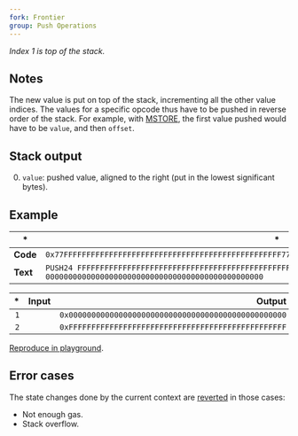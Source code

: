 ```yaml
---
fork: Frontier
group: Push Operations
---
```


_Index 1 is top of the stack._

## Notes

The new value is put on top of the stack, incrementing all the other value indices. The values for a specific opcode thus have to be pushed in reverse order of the stack. For example, with [MSTORE](/#52), the first value pushed would have to be `value`, and then `offset`.

## Stack output

0. `value`: pushed value, aligned to the right (put in the lowest significant bytes).

## Example

| \*       | \*                                                                                                                |
| -------- | ----------------------------------------------------------------------------------------------------------------- |
| **Code** | `0x77FFFFFFFFFFFFFFFFFFFFFFFFFFFFFFFFFFFFFFFFFFFFFFFF77000000000000000000000000000000000000000000000000`          |
| **Text** | `PUSH24 FFFFFFFFFFFFFFFFFFFFFFFFFFFFFFFFFFFFFFFFFFFFFFFF PUSH24 000000000000000000000000000000000000000000000000` |

|  \* | Input |                                               Output |
| --: | ----: | ---------------------------------------------------: |
| `1` |       | `0x000000000000000000000000000000000000000000000000` |
| `2` |       | `0xFFFFFFFFFFFFFFFFFFFFFFFFFFFFFFFFFFFFFFFFFFFFFFFF` |

[Reproduce in playground](/playground?unit=Wei&codeType=Mnemonic&code='zxyyyy%5Cnz'~FFFFFFzPUSH24%200y~~%01yz~_).

## Error cases

The state changes done by the current context are [reverted](#FD) in those cases:

- Not enough gas.
- Stack overflow.
